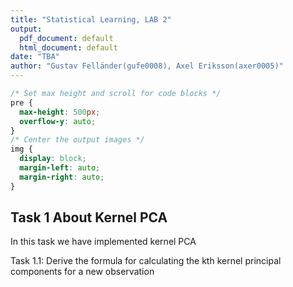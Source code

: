```yaml
---
title: "Statistical Learning, LAB 2"
output:
  pdf_document: default
  html_document: default
date: "TBA"
author: "Gustav Felländer(gufe0008), Axel Eriksson(axer0005)"
---
```


```css
/* Set max height and scroll for code blocks */
pre {
  max-height: 500px;
  overflow-y: auto;
}
/* Center the output images */
img {
  display: block;
  margin-left: auto;
  margin-right: auto;
}
```


## Task 1 About Kernel PCA

In this task we have implemented kernel PCA 

Task 1.1: Derive the formula for calculating the kth kernel principal components for a new observation









